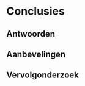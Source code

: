 # Conclusies

## Antwoorden

<!-- Dit rapport beschrijft een nieuwe versie en actualisatie van de huidige -->
<!-- zeespiegelstijging ten behoeve het suppletieprogramma -->
<!-- ([\[question:suppletie\]](#question:suppletie){reference-type="ref" -->
<!-- reference="question:suppletie"}, beantwoord in -->
<!-- [\[chap:methode\]](#chap:methode){reference-type="ref" -->
<!-- reference="chap:methode"}). Deze methode laat zien dat de zeespiegel, -->
<!-- over de periode 1890 tot en met 2017, met een snelheid van 18.6cm/ is -->
<!-- gestegen tot 6cm boven [NAP]{acronym-label="NAP" -->
<!-- acronym-form="singular+short"} -->
<!-- ([\[question:stijging\]](#question:stijging){reference-type="ref" -->
<!-- reference="question:stijging"} in -->
<!-- [\[sec:huidige\]](#sec:huidige){reference-type="ref" -->
<!-- reference="sec:huidige"}). Er is er geen sprake van een versnelde -->
<!-- zeespiegel langs de Nederlandse kust -->
<!-- ([\[question:versnelling\]](#question:versnelling){reference-type="ref" -->
<!-- reference="question:versnelling"}, beantwoord in -->
<!-- [\[sec:versnelling-results\]](#sec:versnelling-results){reference-type="ref" -->
<!-- reference="sec:versnelling-results"}). -->

<!-- Een deel (4.5cm/eeuw) van de gemeten zeespiegelstijging langs de kust komt -->
<!-- door bodemdaling. Dit rapport maakt een beter onderscheid naar de -->
<!-- verschillende bodemdalingscomponenten -->
<!-- ([\[question:bodemdaling\]](#question:bodemdaling){reference-type="ref" -->
<!-- reference="question:bodemdaling"}, beantwoord in -->
<!-- \@ref(bodemdaling-result)). -->

<!-- Doordat de zeespiegel niet sneller is gaan stijgen en doordat de -->
<!-- zeespiegelstijging voor een deel uit bodemdaling bestaat is de huidige -->
<!-- zeespiegelstijging lager dan het laagste [KNMI]{acronym-label="KNMI" -->
<!-- acronym-form="singular+short"} 2014 scenario. Het laagste scenario sluit -->
<!-- dus het beste aan -->
<!-- ([\[question:aansluiten\]](#question:aansluiten){reference-type="ref" -->
<!-- reference="question:aansluiten"}, beantwoord in -->
<!-- [\[sec:scenarios\]](#sec:scenarios){reference-type="ref" -->
<!-- reference="sec:scenarios"}). -->

<!-- Er zijn verschillen waar we in detail naar hebben gekeken. De -->
<!-- zeespiegelstijging verschilt tussen de zes hoofdstations en de -->
<!-- Nederlandse zeespiegelstijging is niet gelijk aan de globale -->
<!-- zeespiegelstijging. De stations langs de Nederlandse kust verschillen -->
<!-- van elkaar omdat de absolute zeespiegelstijging niet gelijk is langs de -->
<!-- kust ([\[question:variatie\]](#question:variatie){reference-type="ref" -->
<!-- reference="question:variatie"}, beantwoord in -->
<!-- [\[sec:verschillen\]](#sec:verschillen){reference-type="ref" -->
<!-- reference="sec:verschillen"}). De stijging wijkt af van de globale -->
<!-- zeespiegelstijging omdat Nederland gunstig ligt ten opzichte van het -->
<!-- smeltend ijs en omdat het volume van de dalende oceaanbodem bij de -->
<!-- zeespiegelstijging wordt opgeteld -->
<!-- ([\[question:verschil\]](#question:verschil){reference-type="ref" -->
<!-- reference="question:verschil"}, beantwoord in -->
<!-- [\[sec:versnelling-discussie\]](#sec:versnelling-discussie){reference-type="ref" -->
<!-- reference="sec:versnelling-discussie"}). -->

<!-- Verschillende toepassingen maken gebruik van diverse indicatoren van de -->
<!-- zeespiegel, stand of stijging, met of zonder bodemdaling, met -->
<!-- verschillende zichtduren en voor verschillende type toepassingen -->
<!-- (ontwerp, beheer, beoordeling en planvorming). Er is geen aansluiting -->
<!-- tussen de toepassingen -->
<!-- ([\[question:toepassingen\]](#question:toepassingen){reference-type="ref" -->
<!-- reference="question:toepassingen"}, beantwoord in -->
<!-- [\[sec:toepassing\]](#sec:toepassing){reference-type="ref" -->
<!-- reference="sec:toepassing"}). -->

## Aanbevelingen

<!-- Het bij elkaar brengen van inzichten over bodemdaling en -->
<!-- zeespiegelstijging leert ons dat in Delfzijl een grote relatieve -->
<!-- zeespiegelstijging heeft plaatsgevonden zonder dat dit uit de -->
<!-- meetreeksen bleek. Vanuit dit oogpunt adviseren we om bodemdaling en -->
<!-- zeespiegelstijging altijd bij elkaar te meten en te modelleren. Nu elk station met een [GNSS]{acronym-label="GNSS" -->
<!-- acronym-form="singular+short"} is uitgerust, is het erg belangrijk dat deze data ook geanalyseerd gaat worden. In principe zal dit opgepakt worden binnen de Bodemdalingsmonitor. -->

<!-- Een deel van de conclusies was eerder, eenduidiger en makkelijker te -->
<!-- trekken als de documenten en gegevens van [RWS]{acronym-label="RWS" -->
<!-- acronym-form="singular+short"} vollediger en opener publiek beschikbaar -->
<!-- waren. We adviseren om de historische gegevens en documenten van -->
<!-- [RWS]{acronym-label="RWS" acronym-form="singular+short"} beter te -->
<!-- ontsluiten. -->

<!-- Uit -->
<!-- \@ref(reproduceerbaarheid-monitor) nemen we het advies over om -->
<!-- de verschillende kenmerkende waarden (bijv. gemiddelde scheve opzet, -->
<!-- jaarmaxima, getijamplitudes en fases, extreme waarde verdelingen) te -->
<!-- controleren op i) Mate van documentatie, ii) Traceerbaarheid, iii) -->
<!-- Overdraagbaarheid, iv) Herhaalbaarheid, en v) Herleidbaarheid. Dit kan -->
<!-- opgepakt worden in de context van de verbetering van de ontsluiting. -->

<!-- Het delen van data is in de zeespiegelwereld steeds meer gemeengoed -->
<!-- geworden, maar het delen van code en gebruik van versiebeheer om de -->
<!-- traceerbaarheid te vergroten nog niet. In -->
<!-- \@ref(reproduceerbaarheid-monitor),\@ref(reproduceerbaarheid-projecties) -->
<!--  en \@ref(frederikse) wordt daarom geadviseerd om software code, -->
<!-- data en modellen beter beschikbaar te stellen, inclusief -->
<!-- kwaliteitscontroles (reviews, validaties, testen). De code van de -->
<!-- zeespiegelmonitor is beschikbaar onder @Baart2017. -->

<!-- In \@ref(frederikse) werd voorgesteld om naast de huidige methode -->
<!-- ook recoonstructies te gebruiken van getij en windopzet. Hierbij is het -->
<!-- belangrijk dat van de modellen \acr{GTSM}] en \acr{DCSM} geactualiseerde -->
<!-- heranalyses met ruime temporele dekking beschikbaar zijn. -->

<!-- Er is veel variatie tussen de verschillende toepassingen van de -->
<!-- zeespiegelkengetallen. De gebruikte methoden zijn niet altijd -->
<!-- consistent. Voor toepassingen aan de kust wordt soms gebruik gemaakt van -->
<!-- absolute zeespiegelstijging, terwijl de relatieve zeespiegelstijging -->
<!-- (inclusief bodemdaling) relevant is. We adviseren om deze indicatoren -->
<!-- beter op elkaar af te stemmen. -->

<!-- De huidige zeespiegelstijging in deze methode is geschikt voor -->
<!-- toepassingen op de termijn tot 15 vooruit, een halve klimaattijdschaal, -->
<!-- bijvoorbeeld voor ontwerpen met een korte levensduur, kustbeheer en -->
<!-- beoordeling (indien frequent genoeg). Gebruik klimaatscenario's voor -->
<!-- langere tijdschalen, met name ontwerpen met een levensduur van langer -->
<!-- dan 15 en voor planvorming. -->

<!-- Er zijn veel alternatieve feiten in omloop rond de zeespiegel. Dat maakt -->
<!-- het voor het publiek lastig om goed inzicht te hebben in de huidige -->
<!-- toestand van Nederland in de context van het water. We adviseren -->
<!-- [RWS]{acronym-label="RWS" acronym-form="singular+short"} om de -->
<!-- publieksgerichte informatie te intensiveren met een nadruk op -->
<!-- consistentie en volledigheid. -->

## Vervolgonderzoek {#vervolgonderzoek}

<!-- Het onderzoek naar zeespiegel heeft een enorme vlucht genomen. Per jaar -->
<!-- verschijnen er nu op basis van schattingen van Web of Science bijna 4000 -->
<!-- wetenschappelijke papers met de zeespiegel als onderwerp. Dit was in het -->
<!-- jaar 2000 nog 1300 en in 1980 verschenen 49 papers. Paradoxaal lijken -->
<!-- deze inspanningen niet te leiden tot een scherper beeld van de -->
<!-- zeespiegel, integendeel. Er is sprake van wat te boek staat als -->
<!-- 'negative learning' [@Oppenheimer2008]. Over de 20e eeuw lopen de -->
<!-- schattingen steeds meer uiteen. Ook de recente ontwikkeling van steeds -->
<!-- hogere extreme zeespiegelscenario's worden als zodanig geduid -->
<!-- [@Garner2018]. Het is daarom belangrijk om opportuun en kritisch te zijn -->
<!-- in het bepalen van toekomstige onderzoeksinspanningen. -->

<!-- Thema's die al in regelmatig worden onderzocht zijn zeespiegelbudgetten -->
<!-- (globaal en regionaal), reconstructies (globaal), trend methodes, -->
<!-- schattingen van de sterische (globaal en regionaal) en massa componenten -->
<!-- (globaal en regionaal) en aansluiting tussen metingen en scenario's -->
<!-- (globaal). -->

<!-- Voor de schatting van de Nederlandse zeespiegel is het vooral relevant -->
<!-- om degelijke globaal toepasbaar maar lokaal verfijnde heranalyses te -->
<!-- hebben van de lokale componenten van de variaties in de zeespiegel. We -->
<!-- hebben nu een verbeterde versie van de bodemdaling componenten. De -->
<!-- heranalyse die het meest van de zeespiegelvariaties kan verklaren -->
<!-- beschrijft de historie van getij en wind. Deze zijn in het kader van het -->
<!-- Copernicus programma in de maak. Deze zouden nog verder verfijnd kunnen -->
<!-- worden. Indien de heranalyses van sterische componenten, zoals -->
<!-- \acr{GODAS} [@Behringer2004] over met een grotere tijdsspanne en hogere resolutie -->
<!-- (kilometers) beschikbaar komen zijn deze ook te overwegen om op te -->
<!-- nemen. -->

<!-- Scenario's uit het verleden liggen boven de geobserveerde Nederlandse -->
<!-- zeespiegelstijging. Dat noopt tot een methodologische reflectie. In de -->
<!-- dagelijkse water- en weersvoorspellingen laten we de berekening alvast -->
<!-- een tijdje draaien zodat we deze kunnen laten bijsturen door de -->
<!-- metingen. Daarnaast is het tegenwoordig standaard om van de modellen een -->
<!-- voorspelkracht (Skill Score) uit te rekenen om een indruk te geven van -->
<!-- de waarde van het de uitkomst. In de operationele weervoorspellingen -->
<!-- [@Bauer2015], kustmodellen [@Baart2015a], overstromingsmodellen -->
<!-- [@Teng2017] en hydrologisch modellen [@Liu2012] heeft dit tot een -->
<!-- kwaliteitsimpuls geleid. We raden aan om deze innovaties ook in de -->
<!-- klimaatscenario aanpak door te voeren. -->

